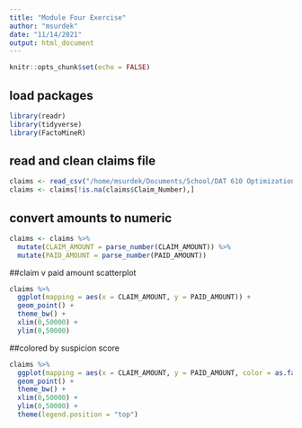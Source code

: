```yaml
---
title: "Module Four Exercise"
author: "msurdek"
date: "11/14/2021"
output: html_document
---
```


```r
knitr::opts_chunk$set(echo = FALSE)
```

## load packages

```r
library(readr)
library(tidyverse)
library(FactoMineR)
```

## read and clean claims file

```r
claims <- read_csv("/home/msurdek/Documents/School/DAT 610 Optimization & Risk Assessment/Assignments/Module Two Exercise/DAT 610 Auto Accident Personal Injury Claims-1.csv")
claims <- claims[!is.na(claims$Claim_Number),]
```

## convert amounts to numeric

```r
claims <- claims %>%
  mutate(CLAIM_AMOUNT = parse_number(CLAIM_AMOUNT)) %>%
  mutate(PAID_AMOUNT = parse_number(PAID_AMOUNT))
```

##claim v paid amount scatterplot

```r
claims %>%
  ggplot(mapping = aes(x = CLAIM_AMOUNT, y = PAID_AMOUNT)) +
  geom_point() +
  theme_bw() +
  xlim(0,50000) +
  ylim(0,50000)
```

##colored by suspicion score

```r
claims %>%
  ggplot(mapping = aes(x = CLAIM_AMOUNT, y = PAID_AMOUNT, color = as.factor(CLAIM_SUSPICION_SCORE))) +
  geom_point() +
  theme_bw() +
  xlim(0,50000) +
  ylim(0,50000) +
  theme(legend.position = "top")
```


